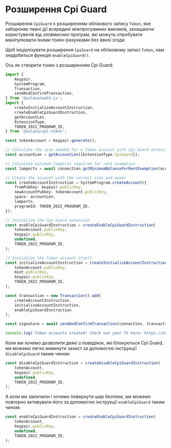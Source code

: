 
# Розширення Cpi Guard

Розширення `CpiGuard` є розширенням облікового запису `Token`, яке забороняє певні дії всередині міжпрограмних викликів, захищаючи користувачів від зловмисних програм, які можуть спробувати маніпулювати їхніми токен-рахунками без явної згоди.

<ArticleSection name="Ініціалізація токен-рахунку" id="initializing-the-token-account" level="h2" />

Щоб ініціалізувати розширення `CpiGuard` на обліковому записі `Token`, нам знадобиться функція `enableCpiGuard()`.

Ось як створити токен з розширенням Cpi Guard:

```ts
import {
    Keypair,
    SystemProgram,
    Transaction,
    sendAndConfirmTransaction,
} from '@solana/web3.js';
import {
    createInitializeAccountInstruction,
    createEnableCpiGuardInstruction,
    getAccountLen,
    ExtensionType,
    TOKEN_2022_PROGRAM_ID,
} from '@solana/spl-token';

const tokenAccount = Keypair.generate();

// Calculate the size needed for a Token account with Cpi Guard extension
const accountLen = getAccountLen([ExtensionType.CpiGuard]);

// Calculate minimum lamports required for rent exemption
const lamports = await connection.getMinimumBalanceForRentExemption(accountLen);

// Create the account with the correct size and owner
const createAccountInstruction = SystemProgram.createAccount({
    fromPubkey: keypair.publicKey,
    newAccountPubkey: tokenAccount.publicKey,
    space: accountLen,
    lamports,
    programId: TOKEN_2022_PROGRAM_ID,
});

// Initialize the Cpi Guard extension
const enableCpiGuardInstruction = createEnableCpiGuardInstruction(
    tokenAccount.publicKey,
    keypair.publicKey,
    undefined,
    TOKEN_2022_PROGRAM_ID,
);

// Initialize the Token account itself
const initializeAccountInstruction = createInitializeAccountInstruction(
    tokenAccount.publicKey,
    mint.publicKey,
    keypair.publicKey,
    TOKEN_2022_PROGRAM_ID,
);

const transaction = new Transaction().add(
    createAccountInstruction,
    initializeAccountInstruction,
    enableCpiGuardInstruction
);

const signature = await sendAndConfirmTransaction(connection, transaction, [keypair, tokenAccount], {skipPreflight: false});

console.log(`Token accounts created! Check out your TX here: https://explorer.solana.com/tx/${signature}?cluster=devnet`);
```

<ArticleSection name="Вимкнення CPI Guard" id="disabling-the-cpi-guard" level="h2" />

Коли ми хочемо дозволити деякі з поведінок, які блокуються Cpi Guard, ми можемо легко вимкнути захист за допомогою інструкції `disableCpiGuard` таким чином:

```ts
const disableCpiGuardInstruction = createDisableCpiGuardInstruction(
    tokenAccount,
    keypair.publicKey,
    undefined,
    TOKEN_2022_PROGRAM_ID,
);
```

А коли ми закінчили і хочемо повернути шар безпеки, ми можемо повторно активувати його за допомогою інструкції `enableCpiGuard` таким чином:

```ts
const enableCpiGuardInstruction = createEnableCpiGuardInstruction(
    tokenAccount,
    keypair.publicKey,
    undefined,
    TOKEN_2022_PROGRAM_ID,
);
```
